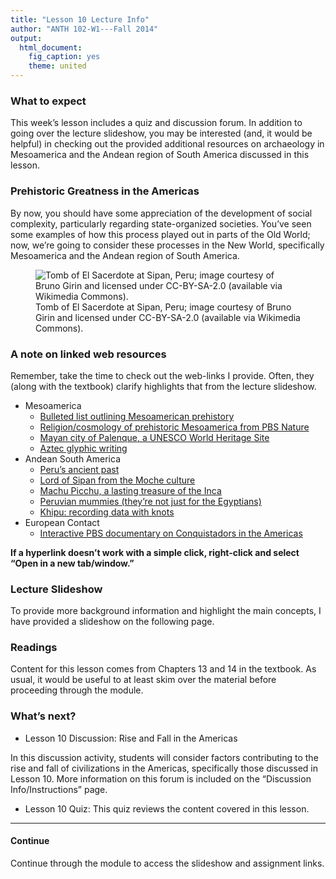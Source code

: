 ```yaml
---
title: "Lesson 10 Lecture Info"
author: "ANTH 102-W1---Fall 2014"
output:
  html_document:
    fig_caption: yes
    theme: united
---
```


### What to expect
This week's lesson includes a quiz and discussion forum. In addition to going over the lecture slideshow, you may be interested (and, it would be helpful) in checking out the provided additional resources on archaeology in Mesoamerica and the Andean region of South America discussed in this lesson. 


### Prehistoric Greatness in the Americas
By now, you should have some appreciation of the development of social complexity, particularly regarding state-organized societies. You've seen some examples of how this process played out in parts of the Old World; now, we're going to consider these processes in the New World, specifically Mesoamerica and the Andean region of South America. 

![Tomb of El Sacerdote at Sipan, Peru; image courtesy of Bruno Girin and licensed under CC-BY-SA-2.0 (available via Wikimedia Commons).](../assets/sipan_tomb_sacerdote.jpg)


### A note on linked web resources
Remember, take the time to check out the web-links I provide. Often, they (along with the textbook) clarify highlights that from the lecture slideshow.

- Mesoamerica
    + [Bulleted list outlining Mesoamerican prehistory](http://www.utexas.edu/courses/stross/ant322m_files/prehistory.htm)
    + [Religion/cosmology of prehistoric Mesoamerica from PBS Nature](http://www.pbs.org/wnet/nature/spirits/html/body_intro.html)
    + [Mayan city of Palenque, a UNESCO World Heritage Site](http://whc.unesco.org/en/list/411)
    + [Aztec glyphic writing](http://www.ancientscripts.com/aztec.html)
 
- Andean South America
    + [Peru's ancient past](http://www.sptimes.com/peru/piecing_together.html)
    + [Lord of Sipan from the Moche culture](http://agutie.homestead.com/files/Sipan.htm)
    + [Machu Picchu, a lasting treasure of the Inca](http://whc.unesco.org/en/list/274)
    + [Peruvian mummies (they're not just for the Egyptians)](http://www.pbs.org/wgbh/nova/peru/)
    + [Khipu:  recording data with knots](http://khipukamayuq.fas.harvard.edu/index.html)
    
- European Contact
    +  [Interactive PBS documentary on Conquistadors in the Americas](http://www.pbs.org/opb/conquistadors/home.htm)
    

__If a hyperlink doesn't work with a simple click, right-click and select "Open in a new tab/window."__

### Lecture Slideshow
To provide more background information and highlight the main concepts, I have provided a slideshow on the following page.

### Readings
Content for this lesson comes from Chapters 13 and 14 in the textbook. As usual, it would be useful to at least skim over the material before proceeding through the module.

### What's next?
- Lesson 10 Discussion:  Rise and Fall in the Americas

In this discussion activity, students will consider factors contributing to the rise and fall of civilizations in the Americas, specifically those discussed in Lesson 10. More information on this forum is included on the "Discussion Info/Instructions" page.

- Lesson 10 Quiz:  This quiz reviews the content covered in this lesson.

---------

#### Continue
Continue through the module to access the slideshow and assignment links.
